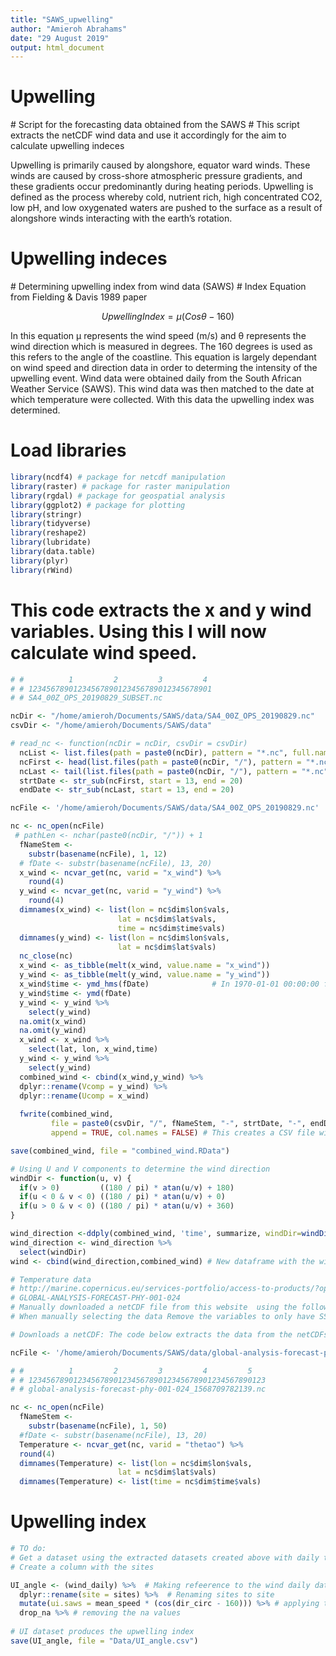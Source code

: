 ```yaml
---
title: "SAWS_upwelling"
author: "Amieroh Abrahams"
date: "29 August 2019"
output: html_document
---
```


# Upwelling
  # Script for the forecasting data obtained from the SAWS
  # This script extracts the netCDF wind data and use it accordingly for the aim to calculate upwelling indeces

Upwelling is primarily caused by alongshore, equator ward winds. These winds are caused by cross-shore atmospheric pressure gradients, and these gradients occur predominantly during heating periods. Upwelling is defined as the process whereby cold, nutrient rich, high concentrated CO2, low pH, and low oxygenated waters are pushed to the surface as a result of alongshore winds interacting with the earth’s rotation.

# Upwelling indeces
  # Determining upwelling index from wind data (SAWS)
  # Index Equation from Fielding & Davis 1989 paper

$$ UpwellingIndex = μ{(Cosθ − 160)}$$

In this equation μ represents the wind speed (m/s) and θ represents the wind direction which is measured in degrees. The 160 degrees is used as this refers to the angle of the coastline. This equation is largely dependant on wind speed and direction data in order to determing the intensity of the upwelling event. Wind data were obtained daily from the South African Weather Service (SAWS). This wind data was then matched to the date at which temperature were collected. With this data the upwelling index was determined.

# Load libraries

```r
library(ncdf4) # package for netcdf manipulation
library(raster) # package for raster manipulation
library(rgdal) # package for geospatial analysis
library(ggplot2) # package for plotting
library(stringr)
library(tidyverse)
library(reshape2)
library(lubridate)
library(data.table)
library(plyr)
library(rWind)  
```

# This code extracts the x and y wind variables. Using this I will now calculate wind speed. 

```r

# #          1         2         3         4
# # 12345678901234567890123456789012345678901
# # SA4_00Z_OPS_20190829_SUBSET.nc

ncDir <- "/home/amieroh/Documents/SAWS/data/SA4_00Z_OPS_20190829.nc"
csvDir <- "/home/amieroh/Documents/SAWS/data"

# read_nc <- function(ncDir = ncDir, csvDir = csvDir) 
  ncList <- list.files(path = paste0(ncDir), pattern = "*.nc", full.names = TRUE, include.dirs = TRUE)
  ncFirst <- head(list.files(path = paste0(ncDir, "/"), pattern = "*.nc", full.names = FALSE), 1)
  ncLast <- tail(list.files(path = paste0(ncDir, "/"), pattern = "*.nc", full.names = FALSE), 1)
  strtDate <- str_sub(ncFirst, start = 13, end = 20)
  endDate <- str_sub(ncLast, start = 13, end = 20)

ncFile <- '/home/amieroh/Documents/SAWS/data/SA4_00Z_OPS_20190829.nc'  # This makes reference to my directory. You will have to change this on your system

nc <- nc_open(ncFile)
 # pathLen <- nchar(paste0(ncDir, "/")) + 1
  fNameStem <-
    substr(basename(ncFile), 1, 12)
  # fDate <- substr(basename(ncFile), 13, 20)
  x_wind <- ncvar_get(nc, varid = "x_wind") %>%
    round(4)
  y_wind <- ncvar_get(nc, varid = "y_wind") %>% 
    round(4)
  dimnames(x_wind) <- list(lon = nc$dim$lon$vals,
                        lat = nc$dim$lat$vals,
                        time = nc$dim$time$vals)
  dimnames(y_wind) <- list(lon = nc$dim$lon$vals,
                        lat = nc$dim$lat$vals)
  nc_close(nc)
  x_wind <- as_tibble(melt(x_wind, value.name = "x_wind"))
  y_wind <- as_tibble(melt(y_wind, value.name = "y_wind"))
  x_wind$time <- ymd_hms(fDate)              # In 1970-01-01 00:00:00 format mutate(date = as.POSIXct(as.character(date), "%Y%m%d%H%M", tz = "Africa/Johannesburg")) 
  y_wind$time <- ymd(fDate)
  y_wind <- y_wind %>% 
    select(y_wind)
  na.omit(x_wind)
  na.omit(y_wind)
  x_wind <- x_wind %>% 
    select(lat, lon, x_wind,time)
  y_wind <- y_wind %>% 
    select(y_wind)
  combined_wind <- cbind(x_wind,y_wind) %>% 
  dplyr::rename(Vcomp = y_wind) %>% 
  dplyr::rename(Ucomp = x_wind)
  
  fwrite(combined_wind,
         file = paste0(csvDir, "/", fNameStem, "-", strtDate, "-", endDate, ".csv"),
         append = TRUE, col.names = FALSE) # This creates a CSV file with the 

save(combined_wind, file = "combined_wind.RData")

# Using U and V components to determine the wind direction
windDir <- function(u, v) {
  if(v > 0)         ((180 / pi) * atan(u/v) + 180)
  if(u < 0 & v < 0) ((180 / pi) * atan(u/v) + 0)
  if(u > 0 & v < 0) ((180 / pi) * atan(u/v) + 360)
}

wind_direction <-ddply(combined_wind, 'time', summarize, windDir=windDir(Ucomp, Vcomp))
wind_direction <- wind_direction %>% 
  select(windDir)
wind <- cbind(wind_direction,combined_wind) # New dataframe with the wind directions addded

# Temperature data
# http://marine.copernicus.eu/services-portfolio/access-to-products/?option=com_csw&view=details&product_id=GLOBAL_ANALYSIS_FORECAST_PHY_001_024
# GLOBAL-ANALYSIS-FORECAST-PHY-001-024
# Manually downloaded a netCDF file from this website  using the following coordinates y: -25 and 25 ; x: -35 and 20 - This selects the Benguela region only
# When manually selecting the data Remove the variables to only have SST variables and then set the dates accordingly

# Downloads a netCDF: The code below extracts the data from the netCDFs

ncFile <- '/home/amieroh/Documents/SAWS/data/global-analysis-forecast-phy-001-024_1568709782139.nc'  # This makes reference to my directory. You will have to change this on your system

# #          1         2         3         4         5
# # 12345678901234567890123456789012345678901234567890123
# # global-analysis-forecast-phy-001-024_1568709782139.nc

nc <- nc_open(ncFile)
  fNameStem <-
    substr(basename(ncFile), 1, 50)
  #fDate <- substr(basename(ncFile), 13, 20)
  Temperature <- ncvar_get(nc, varid = "thetao") %>%
  round(4)
  dimnames(Temperature) <- list(lon = nc$dim$lon$vals,
                        lat = nc$dim$lat$vals)
  dimnames(Temperature) <- list(time = nc$dim$time$vals)
```


# Upwelling index

```r

# TO do:
# Get a dataset using the extracted datasets created above with daily temp and wind speed and direction in one column
# Create a column with the sites

UI_angle <- (wind_daily) %>%  # Making refeerence to the wind daily datta created above
  dplyr::rename(site = sites) %>%  # Renaming sites to site
  mutate(ui.saws = mean_speed * (cos(dir_circ - 160))) %>% # applying the ui formula
  drop_na %>% # removing the na values
  
# UI dataset produces the upwelling index
save(UI_angle, file = "Data/UI_angle.csv")
```















